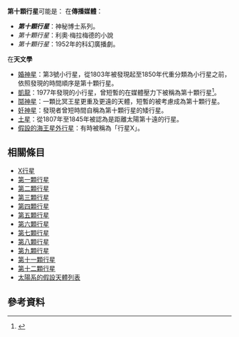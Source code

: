 '''第十顆行星'''可能是：
在'''傳播媒體'''：
* '''''第十顆行星'''''：神秘博士系列。
* ''第十顆行星''：利奧·梅拉梅德的小說
* ''第十顆行星''：1952年的科幻廣播劇。
在'''天文學'''
*[[婚神星|婚神星]]：第3號小行星，從1803年被發現起至1850年代重分類為小行星之前，依照發現的時間順序是第十顆行星。
*[[小行星2060|凱龍]]：1977年發現的小行星，曾短暫的在媒體壓力下被稱為第十顆行星<ref name=Collander-Brown2000>{{cite journal
  |last=Collander-Brown |first=S.
  |coauthors=Maran, M.; Williams, I.P.
  |title=The effect on the Edgeworth-Kuiper Belt of a large distant tenth planet
  |journal=Monthly Notices of the Royal Astronomical Society
  |volume=318 |issue=1 |pages=101–108 |year=2000
  |doi=10.1046/j.1365-8711.2000.t01-1-03640.x
  |bibcode=2000MNRAS.318..101C}}</ref>。
*[[鬩神星|鬩神星]]：一顆比冥王星更重及更遠的天體，短暫的被考慮成為第十顆行星。
*[[妊神星|妊神星]]：發現者曾短時間自稱為第十顆行星的矮行星。
*[[土星|土星]]：從1807年至1845年被認為是距離太陽第十遠的行星。
*[[假設的海王星外行星|假設的海王星外行星]]：有時被稱為「行星X」。

==相關條目==
*[[X行星|X行星]]
*[[第一顆行星|第一顆行星]]
*[[第二顆行星|第二顆行星]]
*[[第三顆行星|第三顆行星]]
*[[第四顆行星|第四顆行星]]
*[[第五顆行星|第五顆行星]]
*[[第六顆行星|第六顆行星]]
*[[第七顆行星|第七顆行星]]
*[[第八顆行星|第八顆行星]]
*[[第九顆行星|第九顆行星]]
*[[第十一顆行星|第十一顆行星]]
*[[第十二顆行星|第十二顆行星]]
*[[太陽系的假設天體列表|太陽系的假設天體列表]]

==參考資料==
{{Reflist}} 

{{disambig|cat=五字消歧义}}